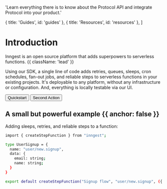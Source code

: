 
  'Learn everything there is to know about the Protocol API and integrate Protocol into your product.'

  { title: 'Guides', id: 'guides' },
  { title: 'Resources', id: 'resources' },
]

# Introduction

Inngest is an open source platform that adds superpowers to serverless functions. {{ className: 'lead' }}

Using our SDK, a single line of code adds retries, queues, sleeps, cron schedules, fan-out jobs, and reliable steps to serverless functions in your existing projects. It's deployable to any platform, without any infrastructure or configuration. And, everything is locally testable via our UI.

<div className="not-prose mb-16 mt-6 flex gap-3">
  <Button size="sm" href="/quickstart" arrow>Quickstart</Button>
  <Button size="sm" href="/sdks" variant="secondary">Second Action</Button>
</div>

## A small but powerful example {{ anchor: false }}

Adding sleeps, retries, and reliable steps to a function:

<CodeGroup>

```bash {{ language: 'js' }}
import { createStepFunction } from "inngest";

type UserSignup = {
  name: "user/new.signup",
  data: {
    email: string;
    name: string;
  }
}

export default createStepFunction("Signup flow", "user/new.signup", ({ event, tools }) => {})
```

</CodeGroup>

<Guides />

<Resources />
